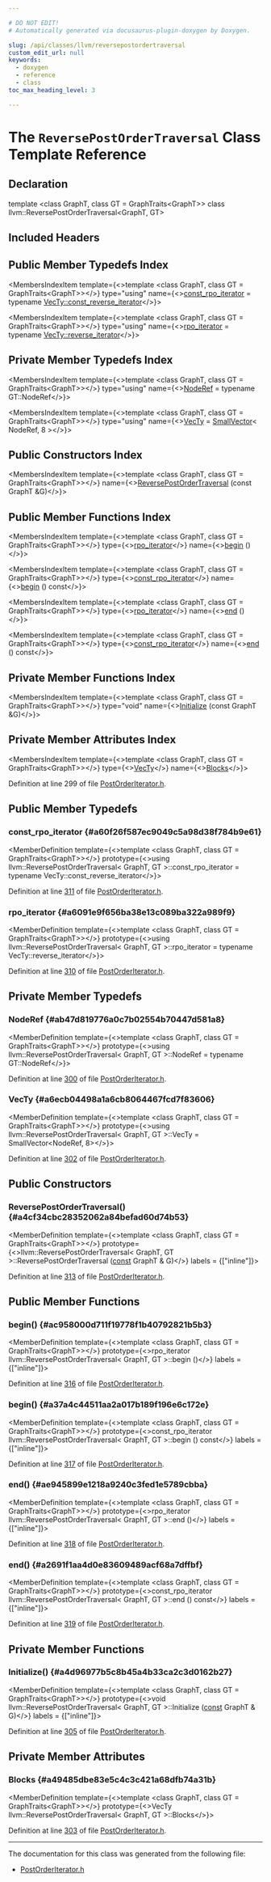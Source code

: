 ```yaml
---

# DO NOT EDIT!
# Automatically generated via docusaurus-plugin-doxygen by Doxygen.

slug: /api/classes/llvm/reversepostordertraversal
custom_edit_url: null
keywords:
  - doxygen
  - reference
  - class
toc_max_heading_level: 3

---
```





# The `ReversePostOrderTraversal` Class Template Reference

<DoxygenPage pluginConfig={pluginConfig}>



## Declaration

<CodeBlock>template &lt;class GraphT, class GT = GraphTraits&lt;GraphT&gt;&gt;
class llvm::ReversePostOrderTraversal&lt;GraphT, GT&gt;</CodeBlock>

## Included Headers

<IncludesList>
<IncludesListItem
  filePath="llvm/ADT/PostOrderIterator.h"
  permalink="/docs/api/files/include/include/llvm/include/llvm/adt/postorderiterator-h"
  isLocal="true" />
</IncludesList>

## Public Member Typedefs Index

<MembersIndex>

<MembersIndexItem
  template={<>template &lt;class GraphT, class GT = GraphTraits&lt;GraphT&gt;&gt;</>}
  type="using"
  name={<><a href="#a60f26f587ec9049c5a98d38f784b9e61">const&#95;rpo&#95;iterator</a> = typename <a href="/docs/api/classes/llvm/smallvectortemplatecommon/#a739c383b97286396ce969b521da2f642">VecTy::const&#95;reverse&#95;iterator</a></>}>
</MembersIndexItem>

<MembersIndexItem
  template={<>template &lt;class GraphT, class GT = GraphTraits&lt;GraphT&gt;&gt;</>}
  type="using"
  name={<><a href="#a6091e9f656ba38e13c089ba322a989f9">rpo&#95;iterator</a> = typename <a href="/docs/api/classes/llvm/smallvectortemplatecommon/#af6a3df9bf4da2b9af52a9ad973e6f30c">VecTy::reverse&#95;iterator</a></>}>
</MembersIndexItem>

</MembersIndex>

## Private Member Typedefs Index

<MembersIndex>

<MembersIndexItem
  template={<>template &lt;class GraphT, class GT = GraphTraits&lt;GraphT&gt;&gt;</>}
  type="using"
  name={<><a href="#ab47d819776a0c7b02554b70447d581a8">NodeRef</a> = typename GT::NodeRef</>}>
</MembersIndexItem>

<MembersIndexItem
  template={<>template &lt;class GraphT, class GT = GraphTraits&lt;GraphT&gt;&gt;</>}
  type="using"
  name={<><a href="#a6ecb04498a1a6cb8064467fcd7f83606">VecTy</a> = <a href="/docs/api/classes/llvm/smallvector">SmallVector</a>&lt; NodeRef, 8 &gt;</>}>
</MembersIndexItem>

</MembersIndex>

## Public Constructors Index

<MembersIndex>

<MembersIndexItem
  template={<>template &lt;class GraphT, class GT = GraphTraits&lt;GraphT&gt;&gt;</>}
  name={<><a href="#a4cf34cbc28352062a84befad60d74b53">ReversePostOrderTraversal</a> (const GraphT &amp;G)</>}>
</MembersIndexItem>

</MembersIndex>

## Public Member Functions Index

<MembersIndex>

<MembersIndexItem
  template={<>template &lt;class GraphT, class GT = GraphTraits&lt;GraphT&gt;&gt;</>}
  type={<><a href="#a6091e9f656ba38e13c089ba322a989f9">rpo&#95;iterator</a></>}
  name={<><a href="#ac958000d711f19778f1b40792821b5b3">begin</a> ()</>}>
</MembersIndexItem>

<MembersIndexItem
  template={<>template &lt;class GraphT, class GT = GraphTraits&lt;GraphT&gt;&gt;</>}
  type={<><a href="#a60f26f587ec9049c5a98d38f784b9e61">const&#95;rpo&#95;iterator</a></>}
  name={<><a href="#a37a4c44511aa2a017b189f196e6c172e">begin</a> () const</>}>
</MembersIndexItem>

<MembersIndexItem
  template={<>template &lt;class GraphT, class GT = GraphTraits&lt;GraphT&gt;&gt;</>}
  type={<><a href="#a6091e9f656ba38e13c089ba322a989f9">rpo&#95;iterator</a></>}
  name={<><a href="#ae945899e1218a9240c3fed1e5789cbba">end</a> ()</>}>
</MembersIndexItem>

<MembersIndexItem
  template={<>template &lt;class GraphT, class GT = GraphTraits&lt;GraphT&gt;&gt;</>}
  type={<><a href="#a60f26f587ec9049c5a98d38f784b9e61">const&#95;rpo&#95;iterator</a></>}
  name={<><a href="#a2691f1aa4d0e83609489acf68a7dffbf">end</a> () const</>}>
</MembersIndexItem>

</MembersIndex>

## Private Member Functions Index

<MembersIndex>

<MembersIndexItem
  template={<>template &lt;class GraphT, class GT = GraphTraits&lt;GraphT&gt;&gt;</>}
  type="void"
  name={<><a href="#a4d96977b5c8b45a4b33ca2c3d0162b27">Initialize</a> (const GraphT &amp;G)</>}>
</MembersIndexItem>

</MembersIndex>

## Private Member Attributes Index

<MembersIndex>

<MembersIndexItem
  template={<>template &lt;class GraphT, class GT = GraphTraits&lt;GraphT&gt;&gt;</>}
  type={<><a href="/docs/api/classes/llvm/smallvector">VecTy</a></>}
  name={<><a href="#a49485dbe83e5c4c3c421a68dfb74a31b">Blocks</a></>}>
</MembersIndexItem>

</MembersIndex>


Definition at line 299 of file <a href="/docs/api/files/include/include/llvm/include/llvm/adt/postorderiterator-h">PostOrderIterator.h</a>.

<SectionDefinition>

## Public Member Typedefs

### const&#95;rpo&#95;iterator {#a60f26f587ec9049c5a98d38f784b9e61}

<MemberDefinition
  template={<>template &lt;class GraphT, class GT = GraphTraits&lt;GraphT&gt;&gt;</>}
  prototype={<>using llvm::ReversePostOrderTraversal&lt; GraphT, GT &gt;::const&#95;rpo&#95;iterator =  typename VecTy::const&#95;reverse&#95;iterator</>}>

Definition at line <a href="/docs/api/files/include/include/llvm/include/llvm/adt/postorderiterator-h/#l00311">311</a> of file <a href="/docs/api/files/include/include/llvm/include/llvm/adt/postorderiterator-h">PostOrderIterator.h</a>.
</MemberDefinition>

### rpo&#95;iterator {#a6091e9f656ba38e13c089ba322a989f9}

<MemberDefinition
  template={<>template &lt;class GraphT, class GT = GraphTraits&lt;GraphT&gt;&gt;</>}
  prototype={<>using llvm::ReversePostOrderTraversal&lt; GraphT, GT &gt;::rpo&#95;iterator =  typename VecTy::reverse&#95;iterator</>}>

Definition at line <a href="/docs/api/files/include/include/llvm/include/llvm/adt/postorderiterator-h/#l00310">310</a> of file <a href="/docs/api/files/include/include/llvm/include/llvm/adt/postorderiterator-h">PostOrderIterator.h</a>.
</MemberDefinition>

</SectionDefinition>

<SectionDefinition>

## Private Member Typedefs

### NodeRef {#ab47d819776a0c7b02554b70447d581a8}

<MemberDefinition
  template={<>template &lt;class GraphT, class GT = GraphTraits&lt;GraphT&gt;&gt;</>}
  prototype={<>using llvm::ReversePostOrderTraversal&lt; GraphT, GT &gt;::NodeRef =  typename GT::NodeRef</>}>

Definition at line <a href="/docs/api/files/include/include/llvm/include/llvm/adt/postorderiterator-h/#l00300">300</a> of file <a href="/docs/api/files/include/include/llvm/include/llvm/adt/postorderiterator-h">PostOrderIterator.h</a>.
</MemberDefinition>

### VecTy {#a6ecb04498a1a6cb8064467fcd7f83606}

<MemberDefinition
  template={<>template &lt;class GraphT, class GT = GraphTraits&lt;GraphT&gt;&gt;</>}
  prototype={<>using llvm::ReversePostOrderTraversal&lt; GraphT, GT &gt;::VecTy =  SmallVector&lt;NodeRef, 8&gt;</>}>

Definition at line <a href="/docs/api/files/include/include/llvm/include/llvm/adt/postorderiterator-h/#l00302">302</a> of file <a href="/docs/api/files/include/include/llvm/include/llvm/adt/postorderiterator-h">PostOrderIterator.h</a>.
</MemberDefinition>

</SectionDefinition>

<SectionDefinition>

## Public Constructors

### ReversePostOrderTraversal() {#a4cf34cbc28352062a84befad60d74b53}

<MemberDefinition
  template={<>template &lt;class GraphT, class GT = GraphTraits&lt;GraphT&gt;&gt;</>}
  prototype={<>llvm::ReversePostOrderTraversal&lt; GraphT, GT &gt;::ReversePostOrderTraversal (<a href="/docs/api/files/lib/lib/target/lib/target/aarch64/aarch64promoteconstant-cpp/#a90f8350fecae261c25be85d38b451bff">const</a> GraphT &amp; G)</>}
  labels = {["inline"]}>

Definition at line <a href="/docs/api/files/include/include/llvm/include/llvm/adt/postorderiterator-h/#l00313">313</a> of file <a href="/docs/api/files/include/include/llvm/include/llvm/adt/postorderiterator-h">PostOrderIterator.h</a>.
</MemberDefinition>

</SectionDefinition>

<SectionDefinition>

## Public Member Functions

### begin() {#ac958000d711f19778f1b40792821b5b3}

<MemberDefinition
  template={<>template &lt;class GraphT, class GT = GraphTraits&lt;GraphT&gt;&gt;</>}
  prototype={<>rpo&#95;iterator llvm::ReversePostOrderTraversal&lt; GraphT, GT &gt;::begin ()</>}
  labels = {["inline"]}>

Definition at line <a href="/docs/api/files/include/include/llvm/include/llvm/adt/postorderiterator-h/#l00316">316</a> of file <a href="/docs/api/files/include/include/llvm/include/llvm/adt/postorderiterator-h">PostOrderIterator.h</a>.
</MemberDefinition>

### begin() {#a37a4c44511aa2a017b189f196e6c172e}

<MemberDefinition
  template={<>template &lt;class GraphT, class GT = GraphTraits&lt;GraphT&gt;&gt;</>}
  prototype={<>const&#95;rpo&#95;iterator llvm::ReversePostOrderTraversal&lt; GraphT, GT &gt;::begin () const</>}
  labels = {["inline"]}>

Definition at line <a href="/docs/api/files/include/include/llvm/include/llvm/adt/postorderiterator-h/#l00317">317</a> of file <a href="/docs/api/files/include/include/llvm/include/llvm/adt/postorderiterator-h">PostOrderIterator.h</a>.
</MemberDefinition>

### end() {#ae945899e1218a9240c3fed1e5789cbba}

<MemberDefinition
  template={<>template &lt;class GraphT, class GT = GraphTraits&lt;GraphT&gt;&gt;</>}
  prototype={<>rpo&#95;iterator llvm::ReversePostOrderTraversal&lt; GraphT, GT &gt;::end ()</>}
  labels = {["inline"]}>

Definition at line <a href="/docs/api/files/include/include/llvm/include/llvm/adt/postorderiterator-h/#l00318">318</a> of file <a href="/docs/api/files/include/include/llvm/include/llvm/adt/postorderiterator-h">PostOrderIterator.h</a>.
</MemberDefinition>

### end() {#a2691f1aa4d0e83609489acf68a7dffbf}

<MemberDefinition
  template={<>template &lt;class GraphT, class GT = GraphTraits&lt;GraphT&gt;&gt;</>}
  prototype={<>const&#95;rpo&#95;iterator llvm::ReversePostOrderTraversal&lt; GraphT, GT &gt;::end () const</>}
  labels = {["inline"]}>

Definition at line <a href="/docs/api/files/include/include/llvm/include/llvm/adt/postorderiterator-h/#l00319">319</a> of file <a href="/docs/api/files/include/include/llvm/include/llvm/adt/postorderiterator-h">PostOrderIterator.h</a>.
</MemberDefinition>

</SectionDefinition>

<SectionDefinition>

## Private Member Functions

### Initialize() {#a4d96977b5c8b45a4b33ca2c3d0162b27}

<MemberDefinition
  template={<>template &lt;class GraphT, class GT = GraphTraits&lt;GraphT&gt;&gt;</>}
  prototype={<>void llvm::ReversePostOrderTraversal&lt; GraphT, GT &gt;::Initialize (<a href="/docs/api/files/lib/lib/target/lib/target/aarch64/aarch64promoteconstant-cpp/#a90f8350fecae261c25be85d38b451bff">const</a> GraphT &amp; G)</>}
  labels = {["inline"]}>

Definition at line <a href="/docs/api/files/include/include/llvm/include/llvm/adt/postorderiterator-h/#l00305">305</a> of file <a href="/docs/api/files/include/include/llvm/include/llvm/adt/postorderiterator-h">PostOrderIterator.h</a>.
</MemberDefinition>

</SectionDefinition>

<SectionDefinition>

## Private Member Attributes

### Blocks {#a49485dbe83e5c4c3c421a68dfb74a31b}

<MemberDefinition
  template={<>template &lt;class GraphT, class GT = GraphTraits&lt;GraphT&gt;&gt;</>}
  prototype={<>VecTy llvm::ReversePostOrderTraversal&lt; GraphT, GT &gt;::Blocks</>}>

Definition at line <a href="/docs/api/files/include/include/llvm/include/llvm/adt/postorderiterator-h/#l00303">303</a> of file <a href="/docs/api/files/include/include/llvm/include/llvm/adt/postorderiterator-h">PostOrderIterator.h</a>.
</MemberDefinition>

</SectionDefinition>

<hr/>

The documentation for this class was generated from the following file:

<ul>
<li><a href="/docs/api/files/include/include/llvm/include/llvm/adt/postorderiterator-h">PostOrderIterator.h</a></li>
</ul>

</DoxygenPage>
